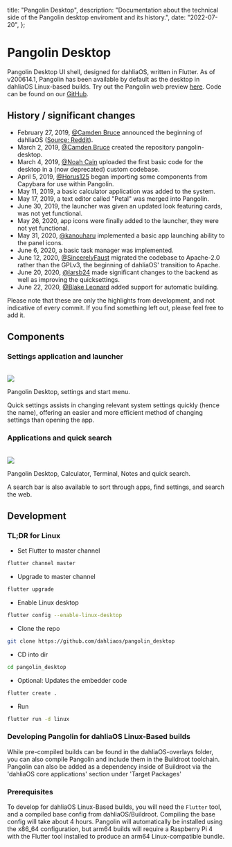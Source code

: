 
  title: "Pangolin Desktop",
  description:
    "Documentation about the technical side of the Pangolin desktop enviroment and its history.",
  date: "2022-07-20",
};

# Pangolin Desktop

Pangolin Desktop UI shell, designed for dahliaOS, written in Flutter. As of v200614.1, Pangolin has been available by default as the desktop in dahliaOS Linux-based builds. Try out the Pangolin web preview [here](https://web.dahliaos.io). Code can be found on our [GitHub](https://github.com/dahliaos/pangolin_desktop).

## History / significant changes

- February 27, 2019, [@Camden Bruce](https://github.com/EnderNightLord-ChromeBook) announced the beginning of dahliaOS ([Source: Reddit](https://www.reddit.com/r/Fuchsia/comments/av6tja/fuchsia_fork_dahlia_os/)).
- March 2, 2019, [@Camden Bruce](https://github.com/EnderNightLord-ChromeBook) created the repository pangolin-desktop.
- March 4, 2019, [@Noah Cain](https://github.com/nmcain) uploaded the first basic code for the desktop in a (now deprecated) custom codebase.
- April 5, 2019, [@Horus125](https://github.com/Horus125) began importing some components from Capybara for use within Pangolin.
- May 11, 2019, a basic calculator application was added to the system.
- May 17, 2019, a text editor called "Petal" was merged into Pangolin.
- June 30, 2019, the launcher was given an updated look featuring cards, was not yet functional.
- May 26, 2020, app icons were finally added to the launcher, they were not yet functional.
- May 31, 2020, [@kanouharu](https://github.com/kanouharu) implemented a basic app launching ability to the panel icons.
- June 6, 2020, a basic task manager was implemented.
- June 12, 2020, [@SincerelyFaust](https://github.com/SincerelyFaust) migrated the codebase to Apache-2.0 rather than the GPLv3, the beginning of dahliaOS' transition to Apache.
- June 20, 2020, [@larsb24](https://github.com/larsb24) made significant changes to the backend as well as improving the quicksettings.
- June 22, 2020, [@Blake Leonard](https://github.com/bleonard252) added support for automatic building.

Please note that these are only the highlights from development, and not indicative of every commit. If you find something left out, please feel free to add it.

## Components

### Settings application and launcher

<br />
<Image src={settings} />

Pangolin Desktop, settings and start menu.

Quick settings assists in changing relevant system settings quickly (hence the name), offering an easier and more efficient method of changing settings than opening the app.

### Applications and quick search

<br />
<Image src={search} />

Pangolin Desktop, Calculator, Terminal, Notes and quick search.

A search bar is also available to sort through apps, find settings, and search the web.

## Development

### TL;DR for Linux

- Set Flutter to master channel

```sh
flutter channel master
```

- Upgrade to master channel

```sh
flutter upgrade
```

- Enable Linux desktop

```sh
flutter config --enable-linux-desktop
```

- Clone the repo

```sh
git clone https://github.com/dahliaos/pangolin_desktop
```

- CD into dir

```sh
cd pangolin_desktop
```

- Optional: Updates the embedder code

```sh
flutter create .
```

- Run

```sh
flutter run -d linux
```

### Developing Pangolin for dahliaOS Linux-Based builds

While pre-compiled builds can be found in the dahliaOS-overlays folder, you can also compile Pangolin and include them in the Buildroot toolchain. Pangolin can also be added as a dependency inside of Buildroot via the 'dahliaOS core applications' section under 'Target Packages'

### Prerequisites

To develop for dahliaOS Linux-Based builds, you will need the `Flutter` tool, and a compiled base config from dahliaOS/Buildroot.
Compiling the base config will take about 4 hours. Pangolin will automatically be installed using the x86_64 configuration, but arm64 builds will require a Raspberry Pi 4 with the Flutter tool installed to produce an arm64 Linux-compatible bundle.
